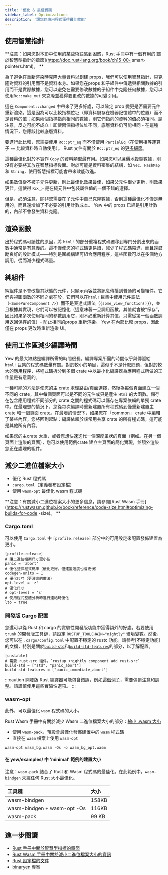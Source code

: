 ```yaml
---
title: '優化 & 最佳實踐'
sidebar_label: Optimizations
description: '讓您的應用程式獲得最佳效能'
---
```


## 使用智慧指針

**注意：如果您對本節中使用的某些術語感到困惑，Rust 手冊中有一個有用的[關於智慧型指針的章節](https://doc.rust-lang.org/book/ch15-00- smart-pointers.html)。 **

為了避免在重新渲染時克隆大量資料以創建 props，我們可以使用智慧指針，只克隆對資料的引用而不是資料本身。如果您在props 和子組件中傳遞與相關數據的引用而不是實際數據，您可以避免在需要修改數據的子組件中克隆任何數據，您可以使用`Rc::make_mut` 來克隆並獲得要更改的數據的可變引用。

這在 `Component::changed` 中帶來了更多好處，可以確定 prop 變更是否需要元件重新渲染。這是因為可以比較指標位址（即資料儲存在機器記憶體中的位置）而不是資料的值；如果兩個指標指向相同的數據，則它們指向的資料的值必須相同。請注意，反之可能不成立！即使兩個指標位址不同，底層資料仍可能相同 - 在這種情況下，您應該比較底層資料。

要進行此比較，您需要使用 `Rc::ptr_eq` 而不僅使用 `PartialEq`（在使用相等運算子 `==` 比較資料時自動使用）。 Rust 文件有關於 `Rc::ptr_eq` 的[更多細節](https://doc.rust-lang.org/stable/std/rc/struct.Rc.html#method.ptr_eq)。

這種最佳化對於不實作 `Copy` 的資料類型最有用。如果您可以廉價地複製數據，則沒有必要將其放在智慧指標後面。對於可能是資料密集的結構，如 `Vec`、`HashMap` 和 `String`，使用智慧指標可能會帶來效能改進。

如果數值從不被子元件更新，則此最佳化效果最佳，如果父元件很少更新，則效果更佳。這使得 `Rc<_>` 是在純元件中包裝屬性值的一個不錯的選擇。

但是，必須注意，除非您需要在子元件中自己克隆數據，否則這種最佳化不僅是無用的，而且還增加了不必要的引用計數成本。 Yew 中的 props 已經是引用計數的，內部不會發生資料克隆。

## 渲染函數

出於程式碼可讀性的原因，將 `html!` 的部分重複程式碼遷移到專門分割出來的函數中通常是有意義的。這不僅使您的程式碼更易讀，減少了程式碼縮進，而且還鼓勵良好的設計模式——特別是圍繞構建可組合應用程序，這些函數可以在多個地方調用，從而減少程式碼量。

## 純組件

純組件是不會改變其狀態的元件，只顯示內容並將訊息傳播到普通的可變組件。它們與視圖函數的不同之處在於，它們可以在`html!` 巨集中使用元件語法（`<SomePureComponent />`）而不是表達式語法（`{some_view_function()}`），並且根據其實現，它們可以被記憶化（這意味著一旦調用函數，其值就會被“保存”，因此如果多次使用相同的參數調用它，則不必重新計算其值，只需從第一個函數調用返回保存的值）- 防止相同的props 重新渲染。 Yew 在內部比較 props，因此僅在 props 更改時重新渲染 UI。

## 使用工作區減少編譯時間

Yew 的最大缺點是編譯所需的時間很長。編譯專案所需的時間似乎與傳遞給 `html!` 巨集的程式碼數量有關。對於較小的項目，這似乎不是什麼問題，但對於較大的應用程序，將程式碼拆分到多個 crate 中以最小化編譯器為應用程式所做的工作量是有意義的。

一種可能的方法是使您的主 crate 處理路由/頁面選擇，然後為每個頁面建立一個不同的 crate，其中每個頁面可以是不同的元件或只是產生 `Html` 的大函數。儲存在包含應用程式不同部分的 crate 之間的程式碼可以儲存在專案依賴的單獨 crate 中。在最理想的情況下，您從每次編譯時重新建置所有程式碼到僅重新建置主 crate 和一個頁面 crate。在最壞的情況下，如果您在「common」 crate 中編輯了某些內容，您將回到起點：編譯依賴於該常用共享 crate 的所有程式碼，這可能是其他所有內容。

如果您的主crate 太重，或者您想快速迭代一個深度巢狀的頁面（例如。在另一個頁面上渲染的頁面），您可以使用範例crate 建立主頁面的簡化實現，並額外渲染您正在處理的組件。

## 減少二進位檔案大小

- 優化 Rust 程式碼
- `cargo.toml`（定義發布設定檔）
- 使用 `wasm-opt` 最佳化 wasm 程式碼

**注意：有關減小二進位檔案大小的更多信息，請參閱[Rust Wasm 手冊](https://rustwasm.github.io/book/reference/code-size.html#optimizing-builds-for-code -size)。 **

### Cargo.toml

可以使用 `Cargo.toml` 中 `[profile.release]` 部分中的可用設定來配置發佈建置為更小。

```toml, title=Cargo.toml
[profile.release]
# 讓二進位檔案尺寸更小些
panic = 'abort'
# 優化整個程式碼庫（優化更好，但建置速度也會更慢）
codegen-units = 1
# 優化尺寸（更激進的做法）
opt-level = 'z'
# 優化尺寸
# opt-level = 's'
# 使用程式整體分析時進行連結時優化
lto = true
```

### 開發版 Cargo 配置

您還可以從 Rust 和 cargo 的實驗性開發版功能中獲得額外的好處。若要使用 `trunk` 的開發版工具鏈，請設定 `RUSTUP_TOOLCHAIN="nightly"` 環境變數。然後，您可以在 `.cargo/config.toml` 中配置不穩定的 rustc 功能。請參考[不穩定功能]的文檔，特別是關於[`build-std`]和[`build-std-features`]的部分，以了解配置。

```toml, title=".cargo/config.toml"
[unstable]
# 需要 rust-src 組件。`rustup +nightly component add rust-src`
build-std = ["std", "panic_abort"]
build-std-features = ["panic_immediate_abort"]
```

[不穩定特性列表]: https://doc.rust-lang.org/cargo/reference/unstable.html
[`build-std`]: https://doc.rust-lang.org/cargo/reference/unstable.html#build-std
[`build-std-features`]: https://doc.rust-lang.org/cargo/reference/unstable.html#build-std-features

:::caution
開發版 Rust 編譯器可能包含錯誤，例如[這個例子](https://github.com/yewstack/yew/issues/2696)，需要偶爾注意和調整。請謹慎使用這些實驗性選項。
:::

### wasm-opt

此外，可以最佳化 `wasm` 程式碼的大小。

Rust Wasm 手冊中有關於減少 Wasm 二進位檔案大小的部分：[縮小 .wasm 大小](https://rustwasm.github.io/book/game-of-life/code-size.html)

- 使用 `wasm-pack`，預設會最佳化發佈建置中的 `wasm` 程式碼
- 直接在 `wasm` 檔案上使用 `wasm-opt`

```text
wasm-opt wasm_bg.wasm -Os -o wasm_bg_opt.wasm
```

#### 在 yew/examples/ 中 'minimal' 範例的建置大小

注意：`wasm-pack` 結合了 Rust 和 Wasm 程式碼的最佳化。在此範例中，`wasm-bindgen` 未經任何 Rust 大小最佳化。

| 工具鏈                      | 大小  |
| :-------------------------- | :---- |
| wasm-bindgen                | 158KB |
| wasm-bindgen + wasm-opt -Os | 116KB |
| wasm-pack                   | 99 KB |

## 進一步閱讀

- [Rust 手冊中關於智慧型指標的章節](https://doc.rust-lang.org/book/ch15-00-smart-pointers.html)
- [Rust Wasm 手冊中關於減小二進位檔案大小的資訊](https://rustwasm.github.io/book/reference/code-size.html#optimizing-builds-for-code-size)
- [Rust 設定檔的文件](https://doc.rust-lang.org/cargo/reference/profiles.html)
- [binaryen 專案](https://github.com/WebAssembly/binaryen)
